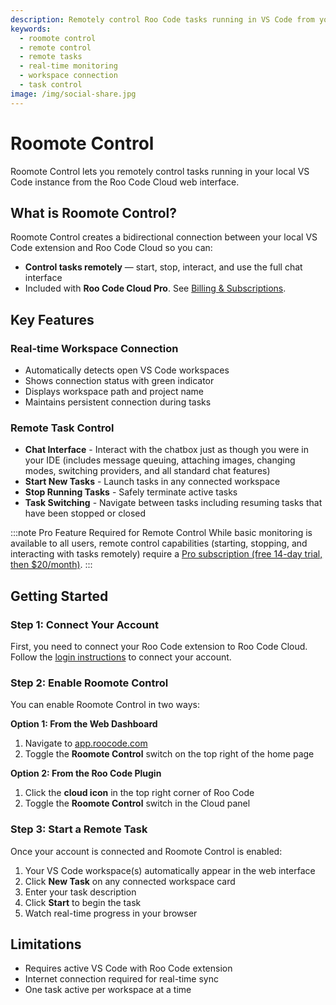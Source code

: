 ```yaml
---
description: Remotely control Roo Code tasks running in VS Code from your browser. Monitoring is provided by Task Sync.
keywords:
  - roomote control
  - remote control
  - remote tasks
  - real-time monitoring
  - workspace connection
  - task control
image: /img/social-share.jpg
---
```



# Roomote Control

Roomote Control lets you remotely control tasks running in your local VS Code instance from the Roo Code Cloud web interface.

## What is Roomote Control?

Roomote Control creates a bidirectional connection between your local VS Code extension and Roo Code Cloud so you can:

- **Control tasks remotely** — start, stop, interact, and use the full chat interface
- Included with **Roo Code Cloud Pro**. See [Billing & Subscriptions](/roo-code-cloud/billing-subscriptions#pro-plan-20month).

## Key Features

### Real-time Workspace Connection

- Automatically detects open VS Code workspaces
- Shows connection status with green <Codicon name="wifi" /> indicator
- Displays workspace path and project name
- Maintains persistent connection during tasks


### Remote Task Control

- **Chat Interface** - Interact with the chatbox just as though you were in your IDE (includes message queuing, attaching images, changing modes, switching providers, and all standard chat features)
- **Start New Tasks** - Launch tasks in any connected workspace
- **Stop Running Tasks** - Safely terminate active tasks
- **Task Switching** - Navigate between tasks including resuming tasks that have been stopped or closed

:::note Pro Feature Required for Remote Control
While basic monitoring is available to all users, remote control capabilities (starting, stopping, and interacting with tasks remotely) require a [Pro subscription (free 14-day trial, then $20/month)](/roo-code-cloud/billing-subscriptions#pro-plan-20month).
:::

## Getting Started

### Step 1: Connect Your Account

First, you need to connect your Roo Code extension to Roo Code Cloud. Follow the [login instructions](/roo-code-cloud/login#getting-started) to connect your account.

### Step 2: Enable Roomote Control

You can enable Roomote Control in two ways:

**Option 1: From the Web Dashboard**
1. Navigate to [app.roocode.com](https://app.roocode.com)
2. Toggle the **Roomote Control** switch on the top right of the home page

**Option 2: From the Roo Code Plugin**
1. Click the **cloud icon** <Codicon name="cloud" /> in the top right corner of Roo Code
2. Toggle the **Roomote Control** switch in the Cloud panel

### Step 3: Start a Remote Task

Once your account is connected and Roomote Control is enabled:
1. Your VS Code workspace(s) automatically appear in the web interface
2. Click **New Task** on any connected workspace card
3. Enter your task description
4. Click **Start** to begin the task
5. Watch real-time progress in your browser


## Limitations

- Requires active VS Code with Roo Code extension
- Internet connection required for real-time sync
- One task active per workspace at a time